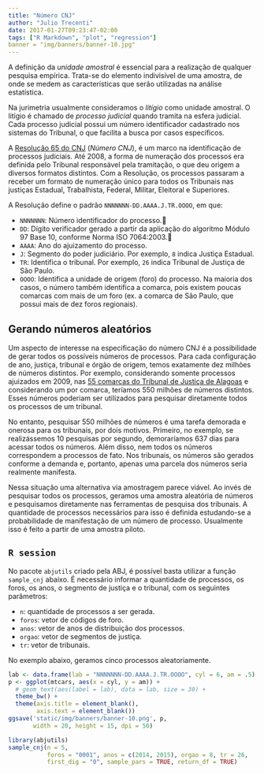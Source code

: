 ```yaml
---
title: "Número CNJ"
author: "Julio Trecenti"
date: 2017-01-27T09:23:47-02:00
tags: ["R Markdown", "plot", "regression"]
banner = "img/banners/banner-10.jpg"
---
```


A definição da *unidade amostral* é essencial para a realização de qualquer pesquisa empírica. Trata-se do elemento indivisível de uma amostra, de onde se medem as características que serão utilizadas na análise estatística.

Na jurimetria usualmente consideramos o *litígio* como unidade amostral. O litígio é chamado de *processo judicial* quando tramita na esfera judicial. Cada processo judicial possui um número identificador cadastrado nos sistemas do Tribunal, o que facilita a busca por casos específicos.

A [Resolução 65 do CNJ](https://goo.gl/IX4PuX) (*Número CNJ*), é um marco na identificação de processos judiciais. Até 2008, a forma de numeração dos processos era definida pelo Tribunal responsável pela tramitação, o que deu origem a diversos formatos distintos. Com a Resolução, os processos passaram a receber um formato de numeração único para todos os Tribunais nas justiças Estadual, Trabalhista, Federal, Militar, Eleitoral e Superiores.

A Resolução define o padrão `NNNNNNN-DD.AAAA.J.TR.OOOO`, em que:

- `NNNNNNN`: Número identificador do processo.
- `DD`: Dígito verificador gerado a partir da aplicação do algoritmo Módulo 97 Base 10, conforme Norma ISO 7064:2003.
- `AAAA`: Ano do ajuizamento do processo.
- `J`: Segmento do poder judiciário. Por exemplo, `8` indica Justiça Estadual.
- `TR`: Identifica o tribunal. Por exemplo, `26` indica Tribunal de Justiça de São Paulo.
- `OOOO`: Identifica a unidade de origem (foro) do processo. Na maioria dos casos, o número também identifica a comarca, pois existem poucas comarcas com mais de um foro (ex. a comarca de São Paulo, que possui mais de dez foros regionais).

## Gerando números aleatórios

Um aspecto de interesse na especificação do número CNJ é a possibilidade de gerar todos os possíveis números de processos. Para cada configuração de ano, justiça, tribunal e órgão de origem, temos exatamente dez milhões de números distintos. Por exemplo, considerando somente processos ajuizados em 2009, nas [55 comarcas do Tribunal de Justiça de Alagoas](http://tjal.jus.br/apmp/jurisdicaocomarcas09102015.pdf) e considerando um por comarca, teríamos 550 milhões de números distintos. Esses números poderiam ser utilizados para pesquisar diretamente todos os processos de um tribunal.

No entanto, pesquisar 550 milhões de números é uma tarefa demorada e onerosa para os tribunais, por dois motivos. Primeiro, no exemplo, se realizássemos 10 pesquisas por segundo, demoraríamos 637 dias para acessar todos os números. Além disso, nem todos os números correspondem a processos de fato. Nos tribunais, os números são gerados conforme a demanda e, portanto, apenas uma parcela dos números seria realmente manifesta.

Nessa situação uma alternativa via amostragem parece viável. Ao invés de pesquisar todos os processos, geramos uma amostra aleatória de números e pesquisamos diretamente nas ferramentas de pesquisa dos tribunais. A quantidade de processos necessários para isso é definida estudando-se a probabilidade de manifestação de um número de processo. Usualmente isso é feito a partir de uma amostra piloto.

## `R session`

No pacote `abjutils` criado pela ABJ, é possível basta utilizar a função `sample_cnj` abaixo. É necessário informar a quantidade de processos, os foros, os anos, o segmento de justiça e o tribunal, com os seguintes parâmetros:

- `n`: quantidade de processos a ser gerada.
- `foros`: vetor de códigos de foro.
- `anos`: vetor de anos de distribuição dos processos.
- `orgao`: vetor de segmentos de justiça.
- `tr`: vetor de tribunais.

No exemplo abaixo, geramos cinco processos aleatoriamente.

```r
lab <- data.frame(lab = "NNNNNNN-DD.AAAA.J.TR.OOOO", cyl = 6, am = .5)
p <- ggplot(mtcars, aes(x = cyl, y = am)) + 
  # geom_text(aes(label = lab), data = lab, size = 30) +
  theme_bw() +
  theme(axis.title = element_blank(),
        axis.text = element_blank())
ggsave('static/img/banners/banner-10.png', p, 
       width = 20, height = 15, dpi = 50)
```


```r
library(abjutils)
sample_cnj(n = 5, 
           foros = "0001", anos = c(2014, 2015), orgao = 8, tr = 26,
           first_dig = "0", sample_pars = TRUE, return_df = TRUE)
```


